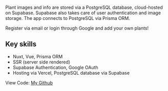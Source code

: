 Plant images and info are stored via a PostgreSQL database, cloud-hosted on Supabase. Supabase also takes care of user authentication and image storage. The app connects to PostgreSQL via Prisma ORM.

Register via email or login through Google and add your own plants!

## Key skills

- Nuxt, Vue, Prisma ORM
- SSR (server side rendered)
- Supabase Authentication, Google OAuth
- Hosting via Vercel, PostgreSQL database via Supabase

View Code: [My Github](https://github.com/ddavisj/growBook)
